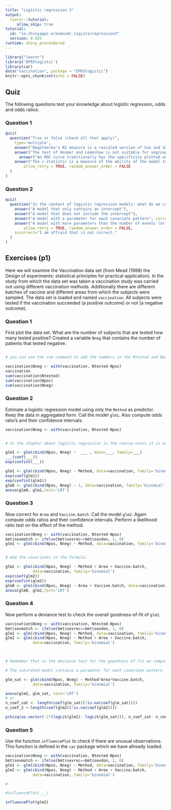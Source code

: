 ```yaml
---
title: "Logistic regression 3"
output: 
  learnr::tutorial:
     allow_skip: true
tutorial:
  id: "io.shinyapps.erasmusmc.logisticregression3"
  version: 0.925
runtime: shiny_prerendered
---
```


```r
library("learnr")
library('EP03logistic')
library(car)
data("vaccination", package = "EP03logistic")
knitr::opts_chunk$set(echo = FALSE)
```


## Quiz

The following questions test your knowledge about logistic regression, odds and odds ratios.

### Question 1
```r
quiz(
  question("True or false (check all that apply)", 
    type='multiple',         
    answer("Nagelkerke's R2 measure is a rescaled version of Cox and Snell's R2", correct=TRUE),
    answer("The test of Hosmer and Lemeshow is not suitable for ungrouped data"),
      answer("An ROC curve traditionally has the specificity plotted on the x-axis"),
    answer("The c-statistic is a measure of the ability of the model to discriminate between the two outcome categories", correct=TRUE),
        allow_retry = TRUE, random_answer_order = FALSE
  )
)
```


### Question 2




```r
quiz(
  question("In the context of logistic regression models: what do we call the saturated model",
    answer("A model that only contains an intercept"),
    answer("A model that does not include the intercept"),
    answer("A model with a parameter for each covariate pattern", correct=TRUE),
    answer("A model with more parameters than the number of events (or non-events, whatever is the smallest number) divided by ten"),
        allow_retry = TRUE, random_answer_order = FALSE, 
    incorrect="I am affraid that is not correct."
  )
)
```

## Exercises (p1)

Here we will examine the Vaccination data set (from Mead (1988) the Design of experiments: statistical principles for practical application). In the study from which the data set was taken a vaccination study was carried out using different vaccination methods. Additionally there are different batches of vaccine and different areas from which the subjects were sampled. The data set is loaded and named `vaccination`. All subjects were tested if the vaccination succeeded (a positive outcome) or not (a negative outcome).

### Question 1

First plot the data set. What are the number of subjects that are tested how many tested positive? Created a variable `Nneg` that contains the number of patients that tested negative.

```r


```

```r
# you can use the sum command to add the numbers in the Ntested and Npos columns respectively.
```
```r
vaccination$Nneg <- with(vaccination, Ntested-Npos)
vaccination
sum(vaccination$Ntested)
sum(vaccination$Npos)
sum(vaccination$Nneg)
```

### Question 2

Estimate a logistic regression model using only the `Method` as predictor. Keep the data in aggregated form. Call the model `glm1`. Also compute odds ratio's and their confidence intervals.    

```r

vaccination$Nneg <- with(vaccination, Ntested-Npos)
```


```r


```

```r
# In the chapter about logistic regression in the course notes it is explained how to use the glm function for aggregated data. Perform a likelihood ratio test on the effect of the method.

```

```r
glm1 <- glm(cbind(Npos, Nneg) ~  ___ , data=___, family=___)
___(coef(___))
exp(confint(___))
```

```r
glm1 <- glm(cbind(Npos, Nneg) ~ Method, data=vaccination, family='binomial')
exp(coef(glm1))
exp(confint(glm1))
glm0 <- glm(cbind(Npos, Nneg) ~ 1, data=vaccination, family='binomial')
anova(glm0, glm1,test='LRT')
```

### Question 3

Now correct for `Area` and `Vaccine.batch`. Call the model `glm2`. Again compute odds ratios and their confidence intervals. Perform a likelihood ratio test on the effect of the method.

```r
vaccination$Nneg <- with(vaccination, Ntested-Npos)
bmt$sexmatch <- ifelse(bmt$sexrec==bmt$sexdon, 1, 0)
glm1 <- glm(cbind(Npos, Nneg) ~ Method, data=vaccination, family='binomial')
```

```r

```

```r
# Add the covariates to the formula.

```
```r
glm2 <- glm(cbind(Npos, Nneg) ~ Method + Area + Vaccine.batch,
            data=vaccination, family='binomial')
exp(coef(glm2))
exp(confint(glm2))
glm0 <- glm(cbind(Npos, Nneg) ~ Area + Vaccine.batch, data=vaccination, family='binomial')
anova(glm0, glm2,test='LRT')

```

### Question 4

Now perform a deviance test to check the overall goodness-of-fit of `glm2`.

```r
vaccination$Nneg <- with(vaccination, Ntested-Npos)
bmt$sexmatch <- ifelse(bmt$sexrec==bmt$sexdon, 1, 0)
glm1 <- glm(cbind(Npos, Nneg) ~ Method, data=vaccination, family='binomial')
glm2 <- glm(cbind(Npos, Nneg) ~ Method + Area + Vaccine.batch,
            data=vaccination, family='binomial')
 
```

```r
```

```r
# Remember that in the deviance test for the gopodness of fit we compare the model with the sadurated model.
```

```r
# The saturated model contains a parameter for each covariate pattern
```
```r
glm_sat <- glm(cbind(Npos, Nneg) ~ Method*Area*Vaccine.batch,
            data=vaccination, family='binomial')

anova(glm2, glm_sat, test='LRT')
# or
n_coef_sat <- length(coef(glm_sat)[!is.na(coef(glm_sat))])
n_coef_2 <-length(coef(glm2)[!is.na(coef(glm2))])

pchisq(as.vector(-2*(logLik(glm2)- logLik(glm_sat))), n_coef_sat- n_coef_2,lower.tail = FALSE )
```

### Question 5

Use the function `influencePlot` to check if there are unusual observations. This function is defined in the `car` package which we have allready loaded.  

```r
vaccination$Nneg <- with(vaccination, Ntested-Npos)
bmt$sexmatch <- ifelse(bmt$sexrec==bmt$sexdon, 1, 0)
glm1 <- glm(cbind(Npos, Nneg) ~ Method, data=vaccination, family='binomial')
glm2 <- glm(cbind(Npos, Nneg) ~ Method + Area + Vaccine.batch,
            data=vaccination, family='binomial')

```

```r
# 

```


```r
#influencePlot(___)
```

```r
influencePlot(glm2)
```
